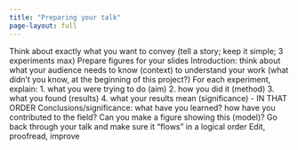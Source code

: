 ```yaml
---
title: "Preparing your talk"
page-layout: full
---
```



Think about exactly what you want to convey (tell a story; keep it simple; 3 experiments max) Prepare figures for your slides Introduction: think about what your audience needs to know (context) to understand your work (what didn't you know, at the beginning of this project?) For each experiment, explain: 1. what you were trying to do (aim) 2. how you did it (method) 3. what you found (results) 4. what your results mean (significance) - IN THAT ORDER Conclusions/significance: what have you learned? how have you contributed to the field? Can you make a figure showing this (model)? Go back through your talk and make sure it "flows" in a logical order Edit, proofread, improve

